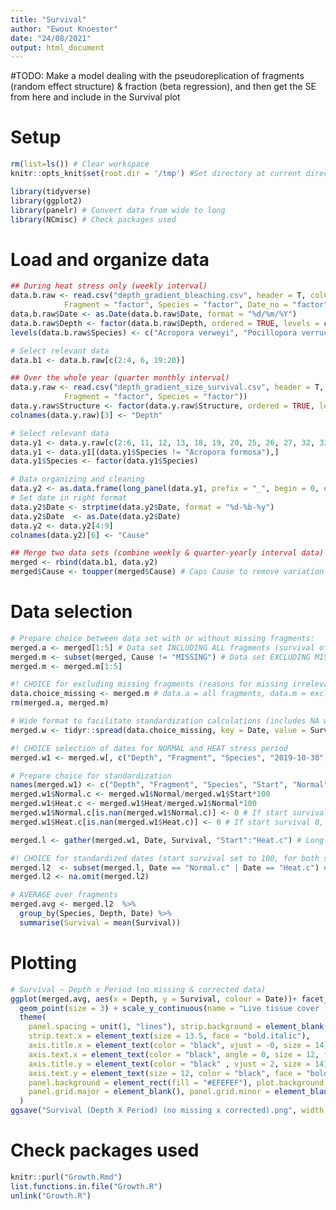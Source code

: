 ```yaml
---
title: "Survival"
author: "Ewout Knoester"
date: "24/08/2021"
output: html_document
---
```


#TODO: Make a model dealing with the pseudoreplication of fragments (random effect structure) & fraction (beta regression), and then get the SE from here and include in the Survival plot

# Setup
```r

rm(list=ls()) # Clear workspace
knitr::opts_knit$set(root.dir = '/tmp') #Set directory at current directory for all subsequent chunks

library(tidyverse)
library(ggplot2)
library(panelr) # Convert data from wide to long
library(NCmisc) # Check packages used
```

# Load and organize data
```r

## During heat stress only (weekly interval)
data.b.raw <- read.csv("depth_gradient_bleaching.csv", header = T, colClasses = c(Depth = "factor",
            Fragment = "factor", Species = "factor", Date_no = "factor"))
data.b.raw$Date <- as.Date(data.b.raw$Date, format = "%d/%m/%Y")
data.b.raw$Depth <- factor(data.b.raw$Depth, ordered = TRUE, levels = c(1,2,3,4,5,6,7,8,9,10))
levels(data.b.raw$Species) <- c("Acropora verweyi", "Pocillopora verrucosa", "Porites cylindrica")

# Select relevant data
data.b1 <- data.b.raw[c(2:4, 6, 19:20)]

## Over the whole year (quarter monthly interval)
data.y.raw <- read.csv("depth_gradient_size_survival.csv", header = T, colClasses = c(Structure = "factor",
            Fragment = "factor", Species = "factor"))
data.y.raw$Structure <- factor(data.y.raw$Structure, ordered = TRUE, levels = c(1,2,3,4,5,6,7,8,9,10))
colnames(data.y.raw)[3] <- "Depth"

# Select relevant data
data.y1 <- data.y.raw[c(2:6, 11, 12, 13, 18, 19, 20, 25, 26, 27, 32, 33)]
data.y1 <- data.y1[(data.y1$Species != "Acropora formosa"),]
data.y1$Species <- factor(data.y1$Species)

# Data organizing and cleaning
data.y2 <- as.data.frame(long_panel(data.y1, prefix = "_", begin = 0, end = 3, label_location = "end"))
# Set date in right format
data.y2$Date <- strptime(data.y2$Date, format = "%d-%b-%y")
data.y2$Date  <- as.Date(data.y2$Date)
data.y2 <- data.y2[4:9]
colnames(data.y2)[6] <- "Cause"

## Merge two data sets (combine weekly & quarter-yearly interval data)
merged <- rbind(data.b1, data.y2)
merged$Cause <- toupper(merged$Cause) # Caps Cause to remove variation in caps & small

```

# Data selection
```r

# Prepare choice between data set with or without missing fragments:
merged.a <- merged[1:5] # Data set INCLUDING ALL fragments (survival of both dead and missing set at 0)
merged.m <- subset(merged, Cause != "MISSING") # Data set EXCLUDING MISSING fragments (all 0s are dead only)
merged.m <- merged.m[1:5]

#! CHOICE for excluding missing fragments (reasons for missing irrelevant to depth/experiment)
data.choice_missing <- merged.m # data.a = all fragments, data.m = excluding missing
rm(merged.a, merged.m)

# Wide format to facilitate standardization calculations (includes NA where frags went missing)
merged.w <- tidyr::spread(data.choice_missing, key = Date, value = Survival)

#! CHOICE selection of dates for NORMAL and HEAT stress period
merged.w1 <- merged.w[, c("Depth", "Fragment", "Species", "2019-10-30", "2020-03-18", "2020-07-15")]

# Prepare choice for standardization
names(merged.w1) <- c("Depth", "Fragment", "Species", "Start", "Normal", "Heat")
merged.w1$Normal.c <- merged.w1$Normal/merged.w1$Start*100
merged.w1$Heat.c <- merged.w1$Heat/merged.w1$Normal*100
merged.w1$Normal.c[is.nan(merged.w1$Normal.c)] <- 0 # If start survival 0, then also end survival 0
merged.w1$Heat.c[is.nan(merged.w1$Heat.c)] <- 0 # If start survival 0, then also end survival 0

merged.l <- gather(merged.w1, Date, Survival, "Start":"Heat.c") # Long format

#! CHOICE for standardized dates (start survival set to 100, for both start of normal and bleaching period)
merged.l2  <- subset(merged.l, Date == "Normal.c" | Date == "Heat.c") # .c for standardized data, without without
merged.l2 <- na.omit(merged.l2)

# AVERAGE over fragments
merged.avg <- merged.l2  %>%  
  group_by(Species, Depth, Date) %>% 
  summarise(Survival = mean(Survival))

```


# Plotting
```r

# Survival ~ Depth x Period (no missing & corrected data)
ggplot(merged.avg, aes(x = Depth, y = Survival, colour = Date))+ facet_wrap(Species ~ .)+
  geom_point(size = 3) + scale_y_continuous(name = "Live tissue cover (%)", limits = c(0, 100)) +  
  theme(
    panel.spacing = unit(1, "lines"), strip.background = element_blank(),  strip.placement = "outside",
    strip.text.x = element_text(size = 13.5, face = "bold.italic"),
    axis.title.x = element_text(color = "black", vjust = -0, size = 14),
    axis.text.x = element_text(color = "black", angle = 0, size = 12, face = "bold", vjust = 0.5),
    axis.title.y = element_text(color = "black" , vjust = 2, size = 14),
    axis.text.y = element_text(size = 12, color = "black", face = "bold", vjust = 0.5),
    panel.background = element_rect(fill = "#EFEFEF"), plot.background = element_rect(fill = "#FFFFFF"),
    panel.grid.major = element_blank(), panel.grid.minor = element_blank()
  ) 
ggsave("Survival (Depth X Period) (no missing x corrected).png", width = 23, height = 8, units = "cm", dpi = 600)

```

# Check packages used
```r

knitr::purl("Growth.Rmd")
list.functions.in.file("Growth.R")
unlink("Growth.R")

```

